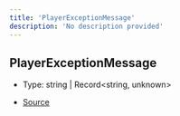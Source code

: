 ```yaml
---
title: 'PlayerExceptionMessage'
description: 'No description provided'
---
```


## PlayerExceptionMessage

- Type: string \| Record\<string, unknown>

- [Source](https://github.com/androz2091/discord-player/blob/ce04b3f4c6671029ce4d4aa9090e56ac7e7f5666/packages/utils/src/Errors.ts#L1)
